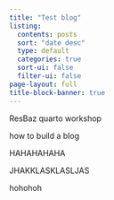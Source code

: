 ```yaml
---
title: "Test blog"
listing:
  contents: posts
  sort: "date desc"
  type: default
  categories: true
  sort-ui: false
  filter-ui: false
page-layout: full
title-block-banner: true
---
```


ResBaz quarto workshop

how to build a blog

HAHAHAHAHA

JHAKKLASKLASLJAS

hohohoh
